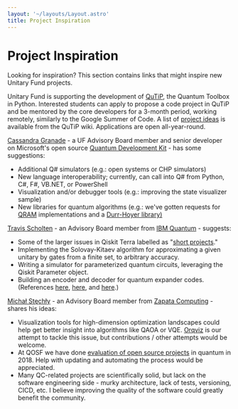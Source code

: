 ```yaml
---
layout: '~/layouts/Layout.astro'
title: Project Inspiration
---
```



<PageIntro>

# Project Inspiration

Looking for inspiration? This section contains links that might inspire new Unitary Fund projects.

Unitary Fund is supporting the development of [QuTiP](http://www.qutip.org/), the Quantum Toolbox in Python. Interested students can apply to propose a code project in QuTiP and be mentored by the core developers for a 3-month period, working remotely, similarly to the Google Summer of Code. A list of [project ideas](https://github.com/qutip/qutip/wiki/Google-Summer-of-Code-2020) is available from the QuTiP wiki. Applications are open all-year-round.

</PageIntro>

<ReducedWidth>

[Cassandra Granade](https://www.cgranade.com/) - a UF Advisory Board member and senior developer on Microsoft's open source [Quantum Development Kit](https://www.microsoft.com/en-ca/quantum/development-kit) - has some suggestions:

- Additional Q# simulators (e.g.: open systems or CHP simulators)
- New language interoperability; currently, can call into Q# from Python, C#, F#, VB.NET, or PowerShell
- Visualization and/or debugger tools (e.g.: improving the state visualizer sample)
- New libraries for quantum algorithms (e.g.: we've gotten requests for [QRAM](https://arxiv.org/abs/0708.1879) implementations and a [Durr-Hoyer library)](https://arxiv.org/abs/quant-ph/9607014)

[Travis Scholten](http://travisscholten.com/) - an Advisory Board member from [IBM Quantum](https://www.ibm.com/quantum-computing/) - suggests:

- Some of the larger issues in Qiskit Terra labelled as "[short projects](https://github.com/Qiskit/qiskit-terra/labels/short%20project)."
- Implementing the Solovay-Kitaev algorithm for approximating a given unitary by gates from a finite set, to arbitrary accuracy.
- Writing a simulator for parameterized quantum circuits, leveraging the Qiskit Parameter object.
- Building an encoder and decoder for quantum expander codes. (References [here](https://arxiv.org/abs/1504.00822), [here](https://arxiv.org/abs/1808.03821), and [here](http://people.seas.harvard.edu/~madhusudan/courses/Spring2017/scribe/lect13.pdf).)

[Michał Stęchły](https://unitary.fund/www.mustythoughts.com) \- an Advisory Board member from [Zapata Computing](https://www.zapatacomputing.com/) - shares his ideas:

- Visualization tools for high-dimension optimization landscapes could help get better insight into algorithms like QAOA or VQE. [Orqviz](https://github.com/zapatacomputing/orqviz) is our attempt to tackle this issue, but contributions / other attempts would be welcome.
- At QOSF we have done [evaluation of open source projects](https://qosf.org/evaluation/) in quantum in 2018. Help with updating and automating the process would be appreciated.
- Many QC-related projects are scientifically solid, but lack on the software engineering side - murky architecture, lack of tests, versioning, CICD, etc. I believe improving the quality of the software could greatly benefit the community.

</ReducedWidth>
